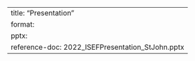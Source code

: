 ---
title: "Presentation"
format:
    pptx:
        reference-doc: 2022_ISEFPresentation_StJohn.pptx
---